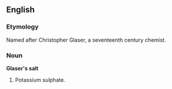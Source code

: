 ==English==
===Etymology===
Named after Christopher Glaser, a seventeenth century chemist.

===Noun===
'''Glaser's salt'''
# Potassium sulphate.